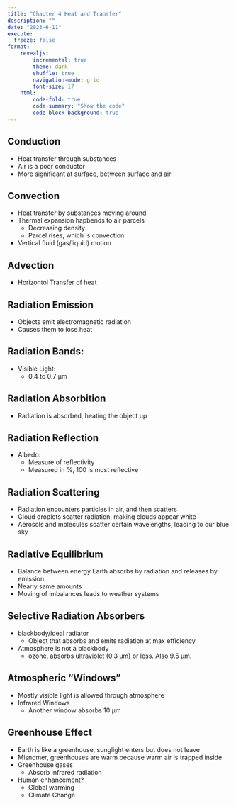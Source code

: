 ```yaml
---
title: "Chapter 4 Heat and Transfer"
description: ""
date: "2023-6-11"
execute:
  freeze: false
format:
    revealjs:
        incremental: true
        theme: dark
        shuffle: true
        navigation-mode: grid
        font-size: 17
    html:
        code-fold: true
        code-summary: "Show the code"
        code-block-background: true
---
```



## Conduction
* Heat transfer through substances
* Air is a poor conductor
* More significant at surface, between surface and air

## Convection 
* Heat transfer by substances moving around
* Thermal expansion hapbends to air parcels
    - Decreasing density
    - Parcel rises, which is convection
* Vertical fluid (gas/liquid) motion

## Advection
* Horizontol Transfer of heat

## Radiation Emission
* Objects emit electromagnetic radiation
* Causes them to lose heat


## Radiation Bands:
* Visible Light:
    - 0.4 to 0.7 µm


## Radiation Absorbition
* Radiation is absorbed, heating the object up

## Radiation Reflection
* Albedo: 
    - Measure of reflectivity
    - Measured in %, 100 is most reflective

## Radiation Scattering
* Radiation encounters particles in air, and then scatters
* Cloud droplets scatter radiation, making clouds appear white
* Aerosols and molecules scatter certain wavelengths, leading to our blue sky

## Radiative Equilibrium
* Balance between energy Earth absorbs by radiation and releases by emission
* Nearly same amounts
* Moving of imbalances leads to weather systems

## Selective Radiation Absorbers
* blackbody/ideal radiator
    - Object that absorbs and emits radiation at max efficiency
* Atmosphere is not a blackbody
    - ozone, absorbs ultraviolet (0.3 µm) or less. Also 9.5 µm. 

## Atmospheric "Windows"
* Mostly visible light is allowed through atmosphere
* Infrared Windows
    - Another window absorbs 10 µm 


## Greenhouse Effect
* Earth is like a greenhouse, sunglight enters but does not leave
* Misnomer, greenhouses are warm because warm air is trapped inside
* Greenhouse gases
    - Absorb infrared radiation
* Human enhancement?
    - Global warming
    - Climate Change


